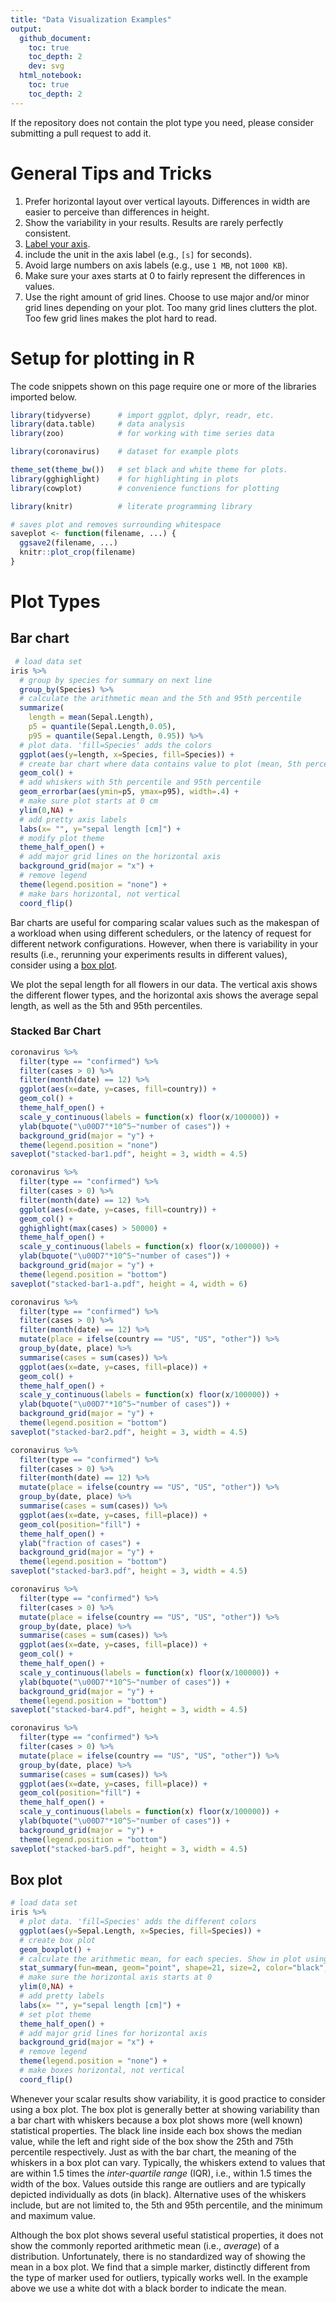 ```yaml
---
title: "Data Visualization Examples"
output:
  github_document:
    toc: true
    toc_depth: 2
    dev: svg
  html_notebook:
    toc: true
    toc_depth: 2
---
```


If the repository does not contain the plot type you need, please consider submitting a pull request to add it.

# General Tips and Tricks

1. Prefer horizontal layout over vertical layouts. Differences in width are easier to perceive than differences in height.
2. Show the variability in your results. Results are rarely perfectly consistent.
2. [Label your axis](https://xkcd.com/833/). 
2. include the unit in the axis label (e.g., `[s]` for seconds).
3. Avoid large numbers on axis labels (e.g., use `1 MB`, not `1000 KB`).
4. Make sure your axes starts at 0 to fairly represent the differences in values.
5. Use the right amount of grid lines. Choose to use major and/or minor grid lines depending on your plot. Too many grid lines clutters the plot. Too few grid lines makes the plot hard to read.

# Setup for plotting in R

The code snippets shown on this page require one or more of the libraries imported below.

```r
library(tidyverse)      # import ggplot, dplyr, readr, etc.
library(data.table)     # data analysis
library(zoo)            # for working with time series data

library(coronavirus)    # dataset for example plots

theme_set(theme_bw())   # set black and white theme for plots.
library(gghighlight)    # for highlighting in plots
library(cowplot)        # convenience functions for plotting

library(knitr)          # literate programming library

# saves plot and removes surrounding whitespace
saveplot <- function(filename, ...) {
  ggsave2(filename, ...)
  knitr::plot_crop(filename)
}
```

# Plot Types

## Bar chart

```r
 # load data set
iris %>%
  # group by species for summary on next line
  group_by(Species) %>%
  # calculate the arithmetic mean and the 5th and 95th percentile
  summarize(
    length = mean(Sepal.Length),
    p5 = quantile(Sepal.Length,0.05),
    p95 = quantile(Sepal.Length, 0.95)) %>%
  # plot data. 'fill=Species' adds the colors
  ggplot(aes(y=length, x=Species, fill=Species)) +
  # create bar chart where data contains value to plot (mean, 5th percentile, 95th percentile)
  geom_col() +
  # add whiskers with 5th percentile and 95th percentile
  geom_errorbar(aes(ymin=p5, ymax=p95), width=.4) +
  # make sure plot starts at 0 cm
  ylim(0,NA) +
  # add pretty axis labels
  labs(x= "", y="sepal length [cm]") +
  # modify plot theme
  theme_half_open() +
  # add major grid lines on the horizontal axis
  background_grid(major = "x") +
  # remove legend
  theme(legend.position = "none") +
  # make bars horizontal, not vertical
  coord_flip()
```

Bar charts are useful for comparing scalar values such as the makespan of a workload when using different schedulers,
or the latency of request for different network configurations.
However, when there is variability in your results (i.e., rerunning your experiments results in different values), consider using a [box plot](#box-plot).

We plot the sepal length for all flowers in our data.
The vertical axis shows the different flower types, and the horizontal axis shows the average sepal length, as well as the 5th and 95th percentiles.

### Stacked Bar Chart

```r
coronavirus %>%
  filter(type == "confirmed") %>%
  filter(cases > 0) %>%
  filter(month(date) == 12) %>%
  ggplot(aes(x=date, y=cases, fill=country)) +
  geom_col() +
  theme_half_open() +
  scale_y_continuous(labels = function(x) floor(x/100000)) +
  ylab(bquote("\u00D7"*10^5~"number of cases")) +
  background_grid(major = "y") +
  theme(legend.position = "none")
saveplot("stacked-bar1.pdf", height = 3, width = 4.5)

coronavirus %>%
  filter(type == "confirmed") %>%
  filter(cases > 0) %>%
  filter(month(date) == 12) %>%
  ggplot(aes(x=date, y=cases, fill=country)) +
  geom_col() +
  gghighlight(max(cases) > 50000) +
  theme_half_open() +
  scale_y_continuous(labels = function(x) floor(x/100000)) +
  ylab(bquote("\u00D7"*10^5~"number of cases")) +
  background_grid(major = "y") +
  theme(legend.position = "bottom")
saveplot("stacked-bar1-a.pdf", height = 4, width = 6)
```


```r
coronavirus %>%
  filter(type == "confirmed") %>%
  filter(cases > 0) %>%
  filter(month(date) == 12) %>%
  mutate(place = ifelse(country == "US", "US", "other")) %>%
  group_by(date, place) %>%
  summarise(cases = sum(cases)) %>%
  ggplot(aes(x=date, y=cases, fill=place)) +
  geom_col() +
  theme_half_open() +
  scale_y_continuous(labels = function(x) floor(x/100000)) +
  ylab(bquote("\u00D7"*10^5~"number of cases")) +
  background_grid(major = "y") +
  theme(legend.position = "bottom")
saveplot("stacked-bar2.pdf", height = 3, width = 4.5)
```


```r
coronavirus %>%
  filter(type == "confirmed") %>%
  filter(cases > 0) %>%
  filter(month(date) == 12) %>%
  mutate(place = ifelse(country == "US", "US", "other")) %>%
  group_by(date, place) %>%
  summarise(cases = sum(cases)) %>%
  ggplot(aes(x=date, y=cases, fill=place)) +
  geom_col(position="fill") +
  theme_half_open() +
  ylab("fraction of cases") +
  background_grid(major = "y") +
  theme(legend.position = "bottom")
saveplot("stacked-bar3.pdf", height = 3, width = 4.5)
```

```r
coronavirus %>%
  filter(type == "confirmed") %>%
  filter(cases > 0) %>%
  mutate(place = ifelse(country == "US", "US", "other")) %>%
  group_by(date, place) %>%
  summarise(cases = sum(cases)) %>%
  ggplot(aes(x=date, y=cases, fill=place)) +
  geom_col() +
  theme_half_open() +
  scale_y_continuous(labels = function(x) floor(x/100000)) +
  ylab(bquote("\u00D7"*10^5~"number of cases")) +
  background_grid(major = "y") +
  theme(legend.position = "bottom")
saveplot("stacked-bar4.pdf", height = 3, width = 4.5)

coronavirus %>%
  filter(type == "confirmed") %>%
  filter(cases > 0) %>%
  mutate(place = ifelse(country == "US", "US", "other")) %>%
  group_by(date, place) %>%
  summarise(cases = sum(cases)) %>%
  ggplot(aes(x=date, y=cases, fill=place)) +
  geom_col(position="fill") +
  theme_half_open() +
  scale_y_continuous(labels = function(x) floor(x/100000)) +
  ylab(bquote("\u00D7"*10^5~"number of cases")) +
  background_grid(major = "y") +
  theme(legend.position = "bottom")
saveplot("stacked-bar5.pdf", height = 3, width = 4.5)
```

## Box plot

```r
# load data set
iris %>%
  # plot data. 'fill=Species' adds the different colors
  ggplot(aes(y=Sepal.Length, x=Species, fill=Species)) +
  # create box plot
  geom_boxplot() +
  # calculate the arithmetic mean, for each species. Show in plot using a white circle with black border
  stat_summary(fun=mean, geom="point", shape=21, size=2, color="black", fill="white") +
  # make sure the horizontal axis starts at 0
  ylim(0,NA) +
  # add pretty labels
  labs(x= "", y="sepal length [cm]") +
  # set plot theme
  theme_half_open() +
  # add major grid lines for horizontal axis
  background_grid(major = "x") +
  # remove legend
  theme(legend.position = "none") +
  # make boxes horizontal, not vertical
  coord_flip()
```

Whenever your scalar results show variability, it is good practice to consider using a box plot.
The box plot is generally better at showing variability than a bar chart with whiskers because a box plot shows more (well known) statistical properties.
The black line inside each box shows the median value, while the left and right side of the box show the 25th and 75th percentile respectively.
Just as with the bar chart, the meaning of the whiskers in a box plot can vary.
Typically, the whiskers extend to values that are within 1.5 times the _inter-quartile range_ (IQR), i.e., within 1.5 times the width of the box.
Values outside this range are outliers and are typically depicted individually as dots (in black).
Alternative uses of the whiskers include, but are not limited to, the 5th and 95th percentile, and the minimum and maximum value.

Although the box plot shows several useful statistical properties, it does not show the commonly reported arithmetic mean (i.e., _average_) of a distribution.
Unfortunately, there is no standardized way of showing the mean in a box plot.
We find that a simple marker, distinctly different from the type of marker used for outliers, typically works well.
In the example above we use a white dot with a black border to indicate the mean.
